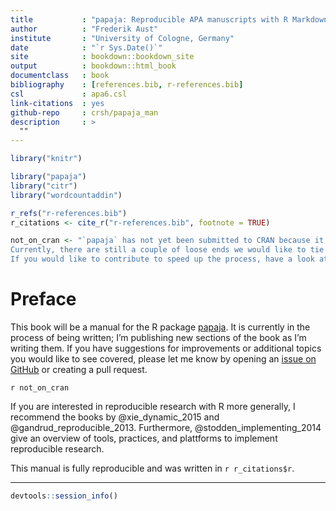 ```yaml
--- 
title           : "papaja: Reproducible APA manuscripts with R Markdown"
author          : "Frederik Aust"
institute       : "University of Cologne, Germany"
date            : "`r Sys.Date()`"
site            : bookdown::bookdown_site
output          : bookdown::html_book
documentclass   : book
bibliography    : [references.bib, r-references.bib]
csl             : apa6.csl
link-citations  : yes
github-repo     : crsh/papaja_man
description     : >
  ""
---
```


```r
library("knitr")

library("papaja")
library("citr")
library("wordcountaddin")
```

```r
r_refs("r-references.bib")
r_citations <- cite_r("r-references.bib", footnote = TRUE)
```

```r
not_on_cran <- "`papaja` has not yet been submitted to CRAN because it is under active development.
Currently, there are still a couple of loose ends we would like to tie up before we release the package to a larger audience.
If you would like to contribute to speed up the process, have a look at the chapters [Limitations] and [Future directions]."
```



# Preface {-}

This book will be a manual for the R package [papaja](https://github.com/crsh/papaja).
It is currently in the process of being written; I'm publishing new sections of the book as I'm writing them.
If you have suggestions for improvements or additional topics you would like to see covered, please let me know by opening an [issue on GitHub](https://github.com/crsh/papaja_man/issues) or creating a pull request.

`r not_on_cran`

If you are interested in reproducible research with R more generally, I recommend the books by @xie_dynamic_2015 and @gandrud_reproducible_2013.
Furthermore, @stodden_implementing_2014 give an overview of tools, practices, and plattforms to implement reproducible research.

This manual is fully reproducible and was written in `r r_citations$r`.

---

```r
devtools::session_info()
```

